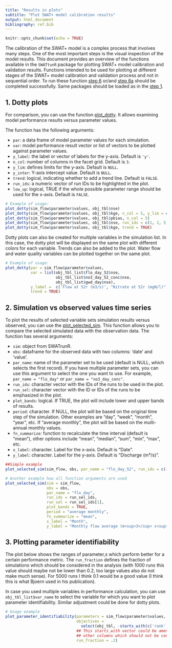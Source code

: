 ```yaml
---
title: "Results in plots"
subtitle: "Plot SWAT+ model calibration results"
output: html_document
bibliography: ref.bib
---
```


```r
knitr::opts_chunk$set(echo = TRUE)
```

The calibration of the SWAT+ model is a complex process that involves many steps. One of the most important steps is the visual inspection of the model results. This document provides an overview of the functions available in the `SWATtunR` package for plotting SWAT+ model calibration and validation results. Functions intended to be used for plotting at different stages of the SWAT+ model calibration and validation process and not in sequential order. To run these function [step 6](#hc_step7) or/and [step 6a](#hc_step6a) should be completed successfully. Same packages should be loaded as in the [step 1](#hc_step1).

## 1. Dotty plots {#hcp_step1}

For comparison, you can use the function [plot_dotty](../reference/plot_dotty.html). It allows examining model performance results versus parameter values.

The function has the following arguments:

- `par`: a data frame of model parameter values for each simulation.
- `var`: model performance result vector or list of vectors to be plotted against parameter values.
- `y_label`: the label or vector of labels for the y-axis. Default is `'y'`.
- `n_col`: number of columns in the facet grid. Default is `3`.
- `y_lim`: defines limits for the y-axis. Default is `NULL`.
- `y_inter`: Y-axis intercept value. Default is `NULL`.
- `trend`: logical, indicating whether to add a trend line. Default is `FALSE`.
- `run_ids`: a numeric vector of run IDs to be highlighted in the plot.
- `low_up`: logical, TRUE if the whole possible parameter range should be used for the x-axis. Default is `FALSE`.

```r
# Example of usage:
plot_dotty(sim_flow$parameter$values, obj_tbl$nse)
plot_dotty(sim_flow$parameter$values, obj_tbl$kge, n_col = 5, y_lim = c(0.5, 0.9))
plot_dotty(sim_flow$parameter$values, obj_tbl$pbias, n_col = 5)
plot_dotty(sim_flow$parameter$values, obj_tbl$nse, run_ids = c(1, 2, 5), low_up = TRUE)
plot_dotty(sim_flow$parameter$values, obj_tbl$kge, trend = TRUE)
```

Dotty plots can also be created for multiple variables in the simulation list. In this case, the dotty plot will be displayed on the same plot with different colors for each variable. Trends can also be added to the plot. Water flow and water quality variables can be plotted together on the same plot.

```r
# Example of usage:
plot_dotty(par = sim_flow$parameter$values, 
           var = list(obj_tbl_list$flo_day_52$nse, 
                      obj_tbl_list$no3_day_52_conc$nse,
                      obj_tbl_list$gwd_day$nse), 
           y_label =  c('Flow at 52r (m3/s)', "Nitrate at 52r (mgN/l)", "Groundwater depth (m)"),
           trend = TRUE)
```

## 2. Simulation vs observed values time series {#hcp_step2}

To plot the results of selected variable sets simulation results versus observed, you can use the [plot_selected_sim](../reference/plot_selected_sim.html). This function allows you to compare the selected simulated data with the observation data. The function has several arguments:

- `sim`: object from SWATrunR.
- `obs`: dataframe for the observed data with two columns: 'date' and 'value'.
- `par_name`: name of the parameter set to be used (default is NULL, which selects the first record). If you have multiple parameter sets, you can use this argument to select the one you want to use. For example, `par_name = "flo_day"` or `par_name = "no3_day_conc"`.
- `run_ids`: character vector with the IDs of the runs to be used in the plot.
- `run_sel`: character vector with the ID or IDs of the runs to be emphasized in the plot.
- `plot_bands`: logical. If TRUE, the plot will include lower and upper bands of results.
- `period`: character. If NULL, the plot will be based on the original time step of the simulation. Other examples are "day", "week", "month", "year", etc. If "average monthly", the plot will be based on the multi-annual monthly values.
- `fn_summarize`: function to recalculate the time interval (default is "mean"), other options include "mean", "median", "sum", "min", "max", etc.
- `x_label`: character. Label for the x-axis. Default is "Date".
- `y_label`: character. Label for the y-axis. Default is "Discharge (m³/s)".

```r
##Simple example
plot_selected_sim(sim_flow, obs, par_name = "flo_day_52", run_ids = c(1, 2, 3))

# Another example how all function arguments are used
plot_selected_sim(sim = sim_flow,
                  obs = obs,
                  par_name = "flo_day",
                  run_ids = run_sel_ids,
                  run_sel = run_sel_ids[1],
                  plot_bands = TRUE,
                  period = "average monthly",
                  fn_summarize = "mean",
                  x_label = "Month",
                  y_label = "Monthly flow average (m<sup>3</sup> s<sup>-1</sup>)")
```

## 3. Plotting parameter identifiability {#hcp_step3}

The plot below shows the ranges of parameter,s which perform better for a certain performance metric. The `run_fraction` defines the fraction of simulations which should be considered in the analysis (with 1000 runs this value should maybe not be lower than 0.2, too large values also do not make much sense). For 5000 runs I think 0.1 would be a good value (I think this is what Bjoern used in his publication).

In case you used multiple variables in performance calculation, you can use `obj_tbl_list$var_name` to select the variable for which you want to plot parameter identifiability. Similar adjustment could be done for dotty plots.

```r
# Usage example
plot_parameter_identifiability(parameters = sim_flow$parameter$values,
                               objectives = 
                                 select(obj_tbl, -starts_with(c('rank', 'run'))), 
                               ## This starts_with vector could be amended with
                               ## other columns which should not be considered
                               run_fraction = .2)

```

